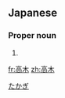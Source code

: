 ==Japanese==
{{ja-kanjitab|高|木}}

===Proper noun===
{{ja-pos|proper noun|たかぎ}}

# {{surname|lang=ja}}

[[Category:Japanese surnames|たかぎ]]

[[fr:高木]]
[[zh:高木]]